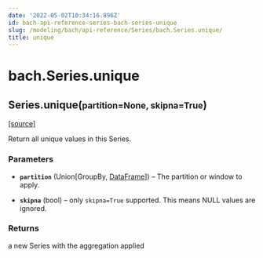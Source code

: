 ```yaml
---
date: '2022-05-02T10:34:16.896Z'
id: bach-api-reference-series-bach-series-unique
slug: /modeling/bach/api-reference/Series/bach.Series.unique/
title: unique
---
```


# bach.Series.unique

<div class="method">

<h2 class="signature-method"><span class="additional-name">Series.</span><span class="name">unique(</span><small class="parameter-list"><span class="parameter" id="partition">partition=None</span>, <span class="parameter" id="skipna">skipna=True</span></small>)</h2>


&#8203;<span class="view-source">[[source]](https://github.com/objectiv/objectiv-analytics/blob/main/bach/bach/series/series.py)</span>

<div class="content">

Return all unique values in this Series.


### Parameters

* **`partition`** (Union[GroupBy, [DataFrame](/docs/modeling/bach/api-reference/DataFrame/bach.DataFrame/#bach.DataFrame)]) – The partition or window to apply.

* **`skipna`** (bool) – only `skipna=True` supported. This means NULL values are ignored.



### Returns

a new Series with the aggregation applied



</div>

</div>
